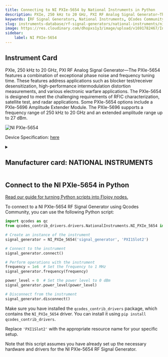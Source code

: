 ```yaml
---
title: Connecting to NI PXIe-5654 by National Instruments in Python
description: PXIe, 250 kHz to 20 GHz, PXI RF Analog Signal Generator—The PXIe-5654 features a combination of exceptional phase noise and frequency tuning time. These features address applications such as blocker test/receiver desensitization, high-performance intermodulation distortion measurements, and various electronic warfare applications. The PXIe-5654 is designed to meet the challenging requirements of RFIC characterization, satellite test, and radar applications. Some PXIe-5654 options include a PXIe-5696 Amplitude Extender Module. The PXIe-5696 supports a frequency range of 250 kHz to 20 GHz and an extended amplitude range up to 27 dBm.
keywords: [RF Signal Generators, National Instruments, QCodes Community] 
slug: instruments-database/rf-signal-generators/national-instruments/ni-pxie-5654 
image: https://res.cloudinary.com/dhopxs1y3/image/upload/v1691782467/Instruments/RF%20Signal%20Generator/NI-PXIe-5654/NI-PXIe-5654.jpg
sidebar:
    label: NI PXIe-5654 
---
```



## Instrument Card

PXIe, 250 kHz to 20 GHz, PXI RF Analog Signal Generator—The PXIe-5654 features a combination of exceptional phase noise and frequency tuning time. These features address applications such as blocker test/receiver desensitization, high-performance intermodulation distortion measurements, and various electronic warfare applications. The PXIe-5654 is designed to meet the challenging requirements of RFIC characterization, satellite test, and radar applications. Some PXIe-5654 options include a PXIe-5696 Amplitude Extender Module. The PXIe-5696 supports a frequency range of 250 kHz to 20 GHz and an extended amplitude range up to 27 dBm.

![NI PXIe-5654](https://res.cloudinary.com/dhopxs1y3/image/upload/v1691782467/Instruments/RF%20Signal%20Generator/NI-PXIe-5654/NI-PXIe-5654.jpg)

Device Specification: [here](/instruments-database/all-instruments)

<details style={{ marginTop: "15px"}}>
<summary><h2 style={{display:'inline'}}>Manufacturer card: NATIONAL INSTRUMENTS</h2></summary>

![NATIONAL INSTRUMENTS](https://res.cloudinary.com/dhopxs1y3/image/upload/v1692806169/Instruments/Vendor%20Logos/National_Instruments.png)

A producer of automated test equipment and virtual instrumentation software. Common applications include data acquisition, instrument control and machine vision.

- Headquarters: Austin, Texas, USA
- Yearly Revenue (millions, USD): 1657
- Vendor Website: [here](https://www.ni.com/en-ca.html)

</details>


<FeaturedInstrumentVideo category="RF_SIGNAL_GENERATORS" />

## Connect to the NI PXIe-5654 in Python

[Read our guide for turning Python scripts into Flojoy nodes.](https://docs.flojoy.ai/contribution/blocks/custom-flojoy-block/)



<Tabs>
<TabItem value="Flojoy" label="Flojoy" className="flojoy-instrument-tabs">

<SectionsCard category="RF_SIGNAL_GENERATORS" manufacturer="National Instruments"></SectionsCard>

</TabItem>
<TabItem value="QCodes Community" label="QCodes Community">

To connect to a NI PXIe-5654 RF Signal Generator using Qcodes Community, you can use the following Python script:

```python
import qcodes as qc
from qcodes_contrib_drivers.drivers.NationalInstruments.NI_PXIe_5654 import NI_PXIe_5654

# Create an instance of the instrument
signal_generator = NI_PXIe_5654('signal_generator', 'PXI1Slot2')

# Connect to the instrument
signal_generator.connect()

# Perform operations with the instrument
frequency = 1e6  # Set the frequency to 1 MHz
signal_generator.frequency(frequency)

power_level = 0  # Set the power level to 0 dBm
signal_generator.power_level(power_level)

# Disconnect from the instrument
signal_generator.disconnect()
```

Make sure you have installed the `qcodes_contrib_drivers` package, which contains the `NI_PXIe_5654` driver. You can install it using `pip install qcodes_contrib_drivers`.

Replace `'PXI1Slot2'` with the appropriate resource name for your specific setup.

Note that this script assumes you have already set up the necessary hardware and drivers for the NI PXIe-5654 RF Signal Generator.

</TabItem>
</Tabs>